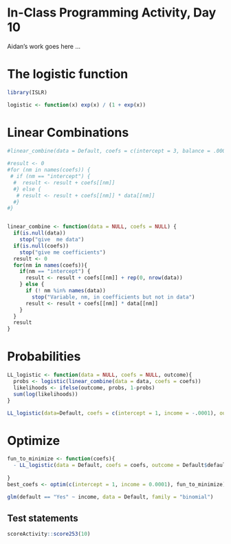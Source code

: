 # In-Class Programming Activity, Day 10

Aidan's work goes here ...

# The logistic function

```r
library(ISLR)
```


```r
logistic <- function(x) exp(x) / (1 + exp(x))
```

# Linear Combinations

```r
#linear_combine(data = Default, coefs = c(intercept = 3, balance = .00001, income = -.0002))
  
#result <- 0 
#for (nm in names(coefs)) {
 # if (nm == "intercept") {
  #  result <- result + coefs[[nm]]
  #} else {
   # result <- result + coefs[[nm]] * data[[nm]]
  #}
#}


linear_combine <- function(data = NULL, coefs = NULL) {
  if(is.null(data))
    stop("give  me data")
  if(is.null(coefs))
    stop("give me coefficients")
  result <- 0
  for(nm in names(coefs)){
    if(nm == "intercept") {
      result <- result + coefs[[nm]] + rep(0, nrow(data))
    } else {
      if (! nm %in% names(data))
        stop("Variable, nm, in coefficients but not in data")
      result <- result + coefs[[nm]] * data[[nm]]
    }
  }
  result
}
```

# Probabilities

```r
LL_logistic <- function(data = NULL, coefs = NULL, outcome){
  probs <- logistic(linear_combine(data = data, coefs = coefs))
  likelihoods <- ifelse(outcome, probs, 1-probs)
  sum(log(likelihoods))
}
```


```r
LL_logistic(data=Default, coefs = c(intercept = 1, income = -.0001), outcome = Default$default == "Yes")
```

# Optimize

```r
fun_to_minimize <- function(coefs){
  - LL_logistic(data = Default, coefs = coefs, outcome = Default$default=="Yes")
  
}
best_coefs <- optim(c(intercept = 1, income = 0.0001), fun_to_minimize)

glm(default == "Yes" ~ income, data = Default, family = "binomial")
```


## Test statements

```r
scoreActivity::score253(10)
```